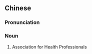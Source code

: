 {{also|卫协}}
==Chinese==
{{zh-forms|s=卫协}}

===Pronunciation===
{{zh-pron
|m=wèixié
|cat=n
}}

===Noun===
{{zh-noun}}

# Association for Health Professionals